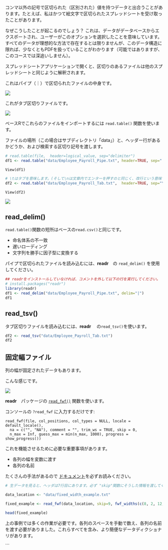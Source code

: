コンマ以外の記号で区切られた（区別された）値を持つデータと出合うことがあります。たとえば、私はかつて絵文字で区切られたスプレッドシートを受け取ったことがあります。

なぜこうしたことが起こるのでしょう？ これは、データがデータベースからエクスポートされ、ユーザーがこのオプションを選択したことを意味しています。すべてのデータが理想的な方法で存在するとは限りませんが、このデータ構造に限れば、少なくともPDFを扱っていることがわかります（可能ではありますが、このコースでは深追いしません）。

スプレッドシートアプリケーションで開くと、区切りのあるファイルは他のスプレッドシートと同じように解釈されます。

これはパイプ（｜）で区切られたファイルの中身です。

![](/importing_exporting/delimited_text/images/pipe-delimited.png?classes=shadow)

これがタブ区切りファイルです。

![](/importing_exporting/delimited_text/images/tab-delimited.png?classes=shadow)

ベースRでこれらのファイルをインポートするには `read.table()` 関数を使います。

ファイルの場所（この場合はサブディレクトリ「data」）と、ヘッダー行があるかどうか、および検索する区切り記号を渡します。

```r
# read.table(file,  header=logical_value, sep="delimiter")
df1 <- read.table("data/Employee_Payroll_Pipe.txt", header=TRUE, sep="|")
```

```
View(df1)
```

```r
# \tはタブを意味します。(そして\nは文章内でエンターを押すのと同じく、改行という意味です)
df2 <- read.table("data/Employee_Payroll_Tab.txt",  header=TRUE, sep="\t")
```

```
View(df2)
```

![](/importing_exporting/delimited_text/images/df1_success.png?classes=shadow)

## read_delim()

 `read.table()`関数の短所はベースの`read.csv()`と同じです。

* 命名体系の不一致
* 遅いローディング
* 文字列を勝手に因子型に変換する

パイプで区切られたファイルを読み込むには、**readr**　の `read_delim()` を使用してください。

```r
## readrをインストールしていなければ、コメントを外して以下の行を実行してください。
# install.packages("readr")
library(readr)
df1 <- read_delim("data/Employee_Payroll_Pipe.txt", delim="|")
df1
```

## read_tsv()
タブ区切りファイルを読み込むには、**readr** 　の`read_tsv()`を使います。

```r
df2 <- read_tsv("data/Employee_Payroll_Tab.txt")
df2
```

## 固定幅ファイル

列の幅が固定されたデータもあります。

こんな感じです。

![](/importing_exporting/delimited_text/images/fixed_width.png?classes=shadow)


**readr**　パッケージの [`read_fwf()`](https://readr.tidyverse.org/reference/read_fwf.html) 関数を使います。

コンソールの `?read_fwf` に入力するだけです:

```
read_fwf(file, col_positions, col_types = NULL, locale = default_locale(),
  na = c("", "NA"), comment = "", trim_ws = TRUE, skip = 0,
  n_max = Inf, guess_max = min(n_max, 1000), progress = show_progress())
```

これを機能させるために必要な重要事項があります。

* 各列の幅を変数に渡す
* 各列の名前

たくさんの手法があるので [ドキュメント](https://readr.tidyverse.org/reference/read_fwf.html)を必ずお読みください。


```r

# 生データを見ると、ヘッダは7行目にあります。必ず "skip"関数にそうした情報を渡してください。

data_location <- "data/fixed_width_example.txt"

fixed_example <- read_fwf(data_location, skip=9, fwf_widths(c(8, 2, 12, 12, 29, 3,6, 9, 5, 18, 20, 8), c("entry", "per", "post_date", "gl_account", "description", "source", "cflow", "ref", "post", "debit", "credit", "alloc")))

head(fixed_example)
```

上の事例では多くの作業が必要です。各列のスペースを手動で数え、各列の名前を渡す必要がありました。これらすべてを含み、より簡便なデータディクショナリがあります。


```
